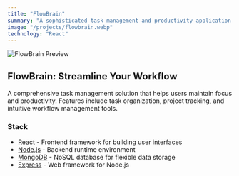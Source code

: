 ```yaml
---
title: "FlowBrain"
summary: "A sophisticated task management and productivity application designed to help users organize their workflow efficiently. Built with modern web technologies, it offers an intuitive interface for managing tasks, projects, and deadlines."
image: "/projects/flowbrain.webp"
technology: "React"
---
```


![FlowBrain Preview](/projects/flowbrain.webp)

## FlowBrain: Streamline Your Workflow

A comprehensive task management solution that helps users maintain focus and productivity. Features include task organization, project tracking, and intuitive workflow management tools.

### Stack

- [React](https://reactjs.org) - Frontend framework for building user interfaces
- [Node.js](https://nodejs.org) - Backend runtime environment
- [MongoDB](https://mongodb.com) - NoSQL database for flexible data storage
- [Express](https://expressjs.com) - Web framework for Node.js
